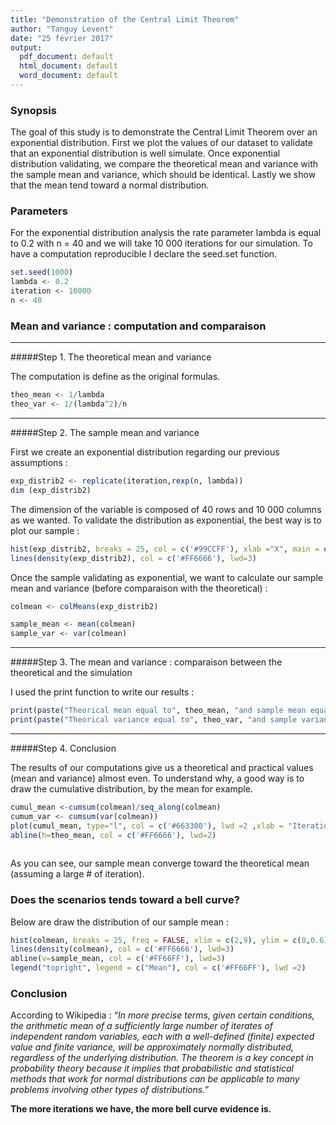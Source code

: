 ```yaml
---
title: "Demonstration of the Central Limit Theorem"
author: "Tanguy Levent"
date: "25 février 2017"
output:
  pdf_document: default
  html_document: default
  word_document: default
---
```

  
### Synopsis

The goal of this study is to demonstrate the Central Limit Theorem over an exponential distribution. 
First we plot the values of our dataset to validate that an exponential distribution is well simulate. 
Once exponential distribution validating, we compare the theoretical mean and variance with the sample mean and variance, 
which should be identical. Lastly we show that the mean tend toward a normal distribution.

### Parameters

For the exponential distribution analysis the rate parameter lambda is equal to 0.2 with n = 40 and we will take 10 000
iterations for our simulation. To have a computation reproducible I declare the seed.set function.

```r
set.seed(1000)
lambda <- 0.2
iteration <- 10000
n <- 40
```

### Mean and variance : computation and comparaison  

________________  

#####Step 1. The theoretical mean and variance  

The computation is define as the original formulas.

```r
theo_mean <- 1/lambda 
theo_var <- 1/(lambda^2)/n
```

________________  

#####Step 2. The sample mean and variance   

First we create an exponential distribution regarding our previous assumptions :

```r
exp_distrib2 <- replicate(iteration,rexp(n, lambda))
dim (exp_distrib2)
```  

The dimension of the variable is composed of 40 rows and 10 000 columns as we wanted.
To validate the distribution as exponential, the best way is to plot our sample :  

```r
hist(exp_distrib2, breaks = 25, col = c('#99CCFF'), xlab ="X", main = expression("Exponential distribution "(lambda *" = 0.2")), freq = FALSE , ylim = c(0,0.17), xlim = c(0,40))
lines(density(exp_distrib2), col = c('#FF6666'), lwd=3)
```

Once the sample validating as exponential, we want to calculate our sample mean and variance (before comparaison with the theoretical) :

```r
colmean <- colMeans(exp_distrib2)

sample_mean <- mean(colmean)
sample_var <- var(colmean)
```
  
________________  


#####Step 3. The mean and variance : comparaison between the theoretical and the simulation

I used the print function to write our results  :  

```r
print(paste("Theorical mean equal to", theo_mean, "and sample mean equal to",round(sample_mean,3)))
print(paste("Theorical variance equal to", theo_var, "and sample variance equal to",round(sample_var,3)))
```
  
________________  


#####Step 4. Conclusion  

The results of our computations give us a theoretical and practical values (mean and variance) almost even. To understand 
why, a good way is to draw the cumulative distribution, by the mean for example.   
  
```r

cumul_mean <-cumsum(colmean)/seq_along(colmean)
cumum_var <- cumsum(var(colmean))
plot(cumul_mean, type="l", col = c('#663300'), lwd =2 ,xlab = "Iterations", ylab = "Mean value", main = expression("Cumulative Emperical Mean " (lambda *" = 0.2")))
abline(h=theo_mean, col = c('#FF6666'), lwd=2)
 
```  

As you can see, our sample mean converge toward the theoretical mean (assuming a large # of iteration).

### Does the scenarios tends toward a bell curve?

Below are draw the distribution of our sample mean :  

```r
hist(colmean, breaks = 25, freq = FALSE, xlim = c(2,9), ylim = c(0,0.6),col = c('#99CCFF'), main = "The sample mean distribution", xlab = "Mean")
lines(density(colmean), col = c('#FF6666'), lwd=3)
abline(v=sample_mean, col = c('#FF66FF'), lwd=3)
legend("topright", legend = c("Mean"), col = c('#FF66FF'), lwd =2)
```


### Conclusion

According to Wikipedia : *"In more precise terms, given certain conditions, the arithmetic mean of a sufficiently large number of iterates of independent random variables, each with a well-defined (finite) expected value and finite variance, will be approximately normally distributed, regardless of the underlying distribution. The theorem is a key concept in probability theory because it implies that probabilistic and statistical methods that work for normal distributions can be applicable to many problems involving other types of distributions."*  

**The more iterations we have, the more bell curve evidence is.**